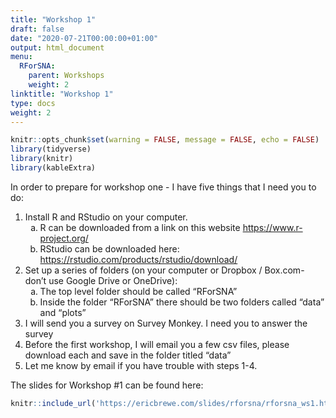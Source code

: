 ```yaml
---
title: "Workshop 1"
draft: false
date: "2020-07-21T00:00:00+01:00"
output: html_document
menu:
  RForSNA:
    parent: Workshops
    weight: 2
linktitle: "Workshop 1"
type: docs
weight: 2
---
```

```r
knitr::opts_chunk$set(warning = FALSE, message = FALSE, echo = FALSE)
library(tidyverse)
library(knitr)
library(kableExtra)
```

In order to prepare for workshop one - I have five things that I need you to do:

1. Install R and RStudio on your computer. 
    a. R can be downloaded from a link on this website <https://www.r-project.org/>
    b. RStudio can be downloaded here: <https://rstudio.com/products/rstudio/download/>
2. Set up a series of folders (on your computer or Dropbox / Box.com- don't use Google Drive or OneDrive):
    a. The top level folder should be called "RForSNA"
    b. Inside the folder "RForSNA" there should be two folders called "data" and "plots"
3. I will send you a survey on Survey Monkey. I need you to answer the survey
4. Before the first workshop, I will email you a few csv files, please download each and save in the folder titled "data"
5. Let me know by email if you have trouble with steps 1-4.

The slides for Workshop #1 can be found here:
```r
knitr::include_url('https://ericbrewe.com/slides/rforsna/rforsna_ws1.html#1')
```

